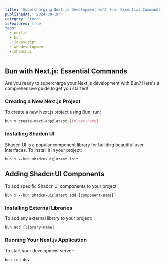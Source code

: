```yaml
---
title: 'Supercharging Next.js Development with Bun: Essential Commands'
publishedAt: '2024-08-19'
category: 'tech'
isFeatured: true
tags:
  - nextjs
  - bun
  - javascript
  - webdevelopment
  - shadcnui
---
```


## Bun with Next.js: Essential Commands

Are you ready to supercharge your Next.js development with Bun? Here's a comprehensive guide to get you started!

### Creating a New Next.js Project

To create a new Next.js project using Bun, run:

```bash
bun x create-next-app@latest [folder-name]
```

### Installing Shadcn UI

Shadcn UI is a popular component library for building beautiful user interfaces. To install it in your project:

```
bun x --bun shadcn-ui@latest init
```

## Adding Shadcn UI Components

To add specific Shadcn UI components to your project:

```
bun x --bun shadcn-ui@latest add [component-name]
```

### Installing External Libraries

To add any external library to your project:

```
bun add [library-name]
```

### Running Your Next.js Application

To start your development server:

```
bun run dev
```
